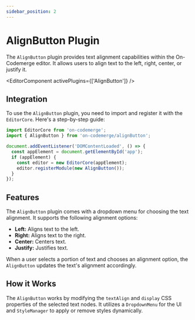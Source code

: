 ```yaml
---
sidebar_position: 2
---
```


# AlignButton Plugin

The `AlignButton` plugin provides text alignment capabilities within the On-Codemerge editor. It allows users to align text to the left, right, center, or justify it.


<EditorComponent activePlugins={['AlignButton']} />

## Integration

To use the `AlignButton` plugin, you need to import and register it with the `EditorCore`. Here's a step-by-step guide:


```jsx title="Initialize and Register AlignButton"
import EditorCore from 'on-codemerge';
import { AlignButton } from 'on-codemerge/alignButton';

document.addEventListener('DOMContentLoaded', () => {
  const appElement = document.getElementById('app');
  if (appElement) {
    const editor = new EditorCore(appElement);
    editor.registerModule(new AlignButton());
  }
});
```

## Features

The `AlignButton` plugin comes with a dropdown menu for choosing the text alignment. It supports the following alignment options:

- **Left:** Aligns text to the left.
- **Right:** Aligns text to the right.
- **Center:** Centers text.
- **Justify:** Justifies text.

When a user selects a portion of text and chooses an alignment option, the `AlignButton` updates the text's alignment accordingly.

## How it Works

The `AlignButton` works by modifying the `textAlign` and `display` CSS properties of the selected text nodes. It utilizes a `DropdownMenu` for the UI and `StyleManager` to apply or remove styles dynamically.
